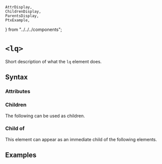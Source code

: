     AttrDisplay,
    ChildrenDisplay,
    ParentsDisplay,
    PtxExample,
} from "../../../components";

# `<lq>`

Short description of what the `lq` element does.

## Syntax

### Attributes

<AttrDisplay name="lq" />

### Children

The following can be used as children.

<ChildrenDisplay name="lq" />

### Child of

This element can appear as an immediate child of the following elements.

<ParentsDisplay name="lq" />

## Examples

    